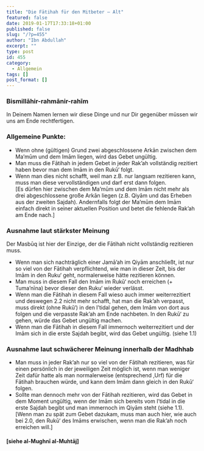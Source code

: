 ```yaml
---
title: "Die Fātihah für den Mitbeter – Alt"
featured: false
date: 2019-01-17T17:33:18+01:00
published: false
slug: "/?p=455"
author: "Ibn Abdullah"
excerpt: ""
type: post
id: 455
category:
  - Allgemein
tags: []
post_format: []
---
```


### Bismillāhir-rahmānir-rahīm

In Deinem Namen lernen wir diese Dinge und nur Dir gegenüber müssen wir uns am Ende rechtfertigen.

### Allgemeine Punkte:

- Wenn ohne (gültigen) Grund zwei abgeschlossene Arkān zwischen dem Ma’mūm und dem Imām liegen, wird das Gebet ungültig.
- Man muss die Fātihah in jedem Gebet in jeder Rak’ah vollständig rezitiert haben bevor man dem Imām in den Rukū‘ folgt.
- Wenn man dies nicht schafft, weil man z.B. nur langsam rezitieren kann, muss man diese vervollständigen und darf erst dann folgen.  
  \[Es dürfen hier zwischen dem Ma’mūm und dem Imām nicht mehr als drei abgeschlossene große Arkān liegen (z.B. Qiyām und das Erheben aus der zweiten Sajdah). Andernfalls folgt der Ma’mūm dem Imām einfach direkt in seiner aktuellen Position und betet die fehlende Rak’ah am Ende nach.\]

### Ausnahme laut stärkster Meinung

Der Masbūq ist hier der Einzige, der die Fātihah nicht vollständig rezitieren muss.

- Wenn man sich nachträglich einer Jamā’ah im Qiyām anschließt, ist nur so viel von der Fātihah verpflichtend, wie man in dieser Zeit, bis der Imām in den Ruku‘ geht, normalerweise hätte rezitieren können.
- Man muss in diesem Fall den Imām im Rukū‘ noch erreichen (+ Tuma’nīna) bevor dieser den Ruku‘ wieder verlässt.
- Wenn man die Fātihah in diesem Fall wieso auch immer weiterrezitiert und deswegen 2.2 nicht mehr schafft, hat man die Rak’ah verpasst, muss direkt (ohne Rukū‘) in den I’tidal gehen, dem Imām von dort aus folgen und die verpasste Rak’ah am Ende nachbeten. In den Rukū‘ zu gehen, würde das Gebet ungültig machen.
- Wenn man die Fātihah in diesem Fall immernoch weiterrezitiert und der Imām sich in die erste Sajdah begibt, wird das Gebet ungültig. (siehe 1.1)

### Ausnahme laut schwächerer Meinung innerhalb der Madhhab

- Man muss in jeder Rak’ah nur so viel von der Fātihah rezitieren, was für einen persönlich in der jeweiligen Zeit möglich ist, wenn man weniger Zeit dafür hatte als man normalerweise (entsprechend ‚Urf) für die Fātihah brauchen würde, und kann dem Imām dann gleich in den Rukū‘ folgen.
- Sollte man dennoch mehr von der Fātihah rezitieren, wird das Gebet in dem Moment ungültig, wenn der Imām sich bereits vom I’tidal in die erste Sajdah begibt und man immernoch im Qiyām steht (siehe 1.1).  
  \[Wenn man zu spät zum Gebet dazukam, muss man auch hier, wie auch bei 2.0, den Rukū‘ des Imāms erwischen, wenn man die Rak’ah noch erreichen will.\]

#### \[siehe al-Mughnī al-Muhtāj\]
